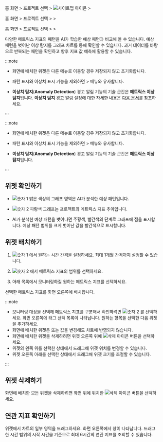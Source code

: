 
<InDoc product="java,php,python,nodejs,dotnet,golang">

홈 화면 &gt; 프로젝트 선택 &gt; ![사이트맵 아이콘](/img/ic-sitemap.svg) <Cmdname sid="sitemap" className="uitext" /> &gt; <Cmdname sid="tag_count_anomaly_detection" className="uitext" />

</InDoc>

<InDoc product="postgresql,mysql,oracle,mssql,mssql-v1,tibero,cubrid,altibase,redis,mongodb,server,kubernetes">

홈 화면 &gt; 프로젝트 선택 &gt; <Cmdname sid="analysis" className="uitext" /> &gt; <Cmdname sid="tag_count_anomaly_detection" className="uitext" />

</InDoc>

<InDoc product='amazon-cloudwatch,amazon-ecs,azure,ncloud'>

홈 화면 &gt; 프로젝트 선택 &gt; <Cmdname sid="metrics" className="uitext" /> &gt; <Cmdname sid="tag_count_anomaly_detection" className="uitext" />

</InDoc>

다양한 메트릭스 지표의 패턴을 AI가 학습한 예상 패턴과 비교해 볼 수 있습니다. 예상 패턴을 벗어난 이상 탐지를 그래프 차트를 통해 확인할 수 있습니다. 과거 데이터를 바탕으로 반복되는 패턴을 확인하고 향후 지표 값 예측에 활용할 수 있습니다.

<Xclude product='amazon-cloudwatch,amazon-ecs,azure,oracle-cloud,ncloud'>

:::note

* 화면에 배치한 위젯은 다른 메뉴로 이동할 경우 저장되지 않고 초기화합니다.

* 패턴 표시와 이상치 표시 기능을 제외하면 <Cmdname sid="analysis" className="uitext" /> &gt; <Cmdname sid="tag_count_chart" className="uitext" /> 메뉴와 유사합니다.

* **이상치 탐지**(**Anomaly Detection**) 경고 알림 기능의 기술 근간은 **메트릭스 이상 탐지**입니다. **이상치 탐지** 경고 알림 설정에 대한 자세한 내용은 [다음 문서](set-event-detect-anomal)를 참조하세요.

:::

</Xclude>


<InDoc product='amazon-cloudwatch,amazon-ecs,azure,oracle-cloud,ncloud'>

:::note

* 화면에 배치한 위젯은 다른 메뉴로 이동할 경우 저장되지 않고 초기화합니다.

* 패턴 표시와 이상치 표시 기능을 제외하면 <Cmdname sid="analysis" className="uitext" /> &gt; <Cmdname sid="tag_count_chart" className="uitext" /> 메뉴와 유사합니다.

* **이상치 탐지**(**Anomaly Detection**) 경고 알림 기능의 기술 근간은 **메트릭스 이상 탐지**입니다. 

:::

</InDoc>

## 위젯 확인하기

<ImgLang img='metrics-detect-abnormal.png' desc='메트릭스 이상 탐지' />

* ![숫자 1](/img/number-01.png) 밝은 색상의 그래프 영역은 AI가 분석한 예상 패턴입니다. 

* ![숫자 2](/img/number-02.png) <span class='normal'>파랑색</span> 그래프는 프로젝트의 메트릭스 지표 추이입니다.

* AI가 분석한 예상 패턴을 벗어나면 <span class='slow'>주황색</span>, <span class='vslow'>빨간색</span>의 단계로 그래프에 점을 표시합니다. 예상 패턴 범위를 크게 벗어난 값을 <span class='vslow'>빨간색</span>으로 표시합니다.

## 위젯 배치하기

<ImgLang img='metrics-detect-abnormal-set-widget.png' desc='메트릭스 이상 탐지' />

1. ![숫자 1](/img/number-01.png) <Cmdname sid="time" className="uitext" />에서 원하는 시간 간격을 설정하세요. 최대 1개월 간격까지 설정할 수 있습니다.

1. ![숫자 2](/img/number-02.png) <Cmdname sid="filter" className="uitext" />에서 메트릭스 지표의 범위를 선택하세요.

1. 아래 목록에서 모니터링하길 원하는 메트릭스 지표를 선택하세요.

선택한 메트릭스 지표를 화면 오른쪽에 배치합니다.

:::note

* 모니터링 대상을 선택해 메트릭스 지표를 구분해서 확인하려면 ![숫자 2](/img/number-02.png) <Cmdname sid="tag" className="uitext" />를 선택하세요. 화면 오른쪽에 태그 선택 목록이 나타납니다. 원하는 항목을 선택한 다음 위젯을 추가하세요.
* 화면에 배치한 위젯은  <Cmdname sid="time" className="uitext" /> 또는  <Cmdname sid="tag" className="uitext" /> 값을 변경해도 차트에 반영되지 않습니다.
* 화면에 배치한 위젯을 삭제하려면 위젯 오른쪽 위에 ![삭제 아이콘](/img/ico-remove.svg) 버튼을 선택하세요.
* 위젯의 왼쪽 위를 선택한 상태에서 드래그해 위젯 위치를 변경할 수 있습니다.
* 위젯 오른쪽 아래를 선택한 상태에서 드래그해 위젯 크기를 조절할 수 있습니다.

:::

## 위젯 삭제하기

화면에 배치한 모든 위젯을 삭제하려면 화면 위에 위치한 ![삭제 아이콘](/img/ico-trash.svg) <Cmdname sid="BTN06884" className="uitext" /> 버튼을 선택하세요.

## 연관 지표 확인하기

<ImgLang img='metrics-detect-anormal-details.png' desc='메트릭스 이상 탐지' />

위젯에서 차트의 일부 영역을 드래그하세요. 화면 오른쪽에서 <Cmdname sid="TTL08102" className="uitext" /> 창이 나타납니다. 드래그한 시간 범위의 시작 시간을 기준으로 최대 6시간의 연관 지표를 조회할 수 있습니다.
